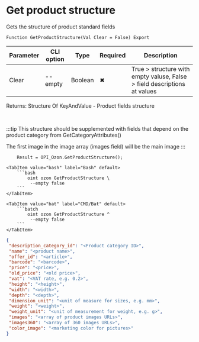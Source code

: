 ﻿---
sidebar_position: 20
---


# Get product structure
 Gets the structure of product standard fields



`Function GetProductStructure(Val Clear = False) Export`

  | Parameter | CLI option | Type | Required | Description |
  |-|-|-|-|-|
  | Clear | --empty | Boolean | &#x2716; | True > structure with empty valuse, False > field descriptions at values |

  
  Returns:  Structure Of KeyAndValue - Product fields structure

<br/>

:::tip
This structure should be supplemented with fields that depend on the product category from GetCategoryAttributes()

The first image in the image array (images field) will be the main image
:::
<br/>



```bsl title="1C:Enterprise/OneScript code example"
    Result = OPI_Ozon.GetProductStructure();
```
 

 <Tabs>
  
    <TabItem value="bash" label="Bash" default>
        ```bash
            oint ozon GetProductStructure \
             --empty false
        ```
    </TabItem>
  
    <TabItem value="bat" label="CMD/Bat" default>
        ```batch
            oint ozon GetProductStructure ^
             --empty false
        ```
    </TabItem>
</Tabs>


```json title="Result"
{
 "description_category_id": "<Product category ID>",
 "name": "<product name>",
 "offer_id": "<article>",
 "barcode": "<barcode>",
 "price": "<price>",
 "old_price": "<old price>",
 "vat": "<VAT rate, e.g. 0.2>",
 "height": "<height>",
 "width": "<width>",
 "depth": "<depth>",
 "dimension_unit": "<unit of measure for sizes, e.g. mm>",
 "weight": "<weight>",
 "weight_unit": "<unit of measurement for weight, e.g. g>",
 "images": "<array of product images URLs>",
 "images360": "<array of 360 images URLs>",
 "color_image": "<marketing color for pictures>"
}
```
